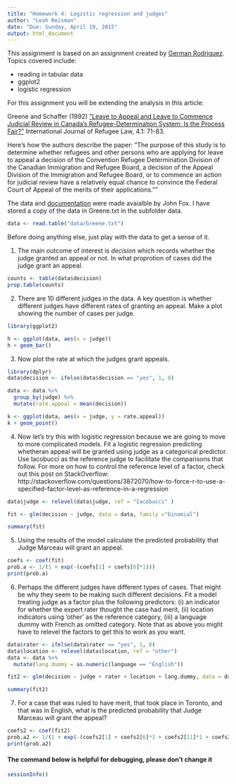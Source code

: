```yaml
---
title: "Homework 4: Logistic regression and judges"
author: "Leah Reisman"
date: "Due: Sunday, April 19, 2015"
output: html_document
---
```


This assignment is based on an assignment created by [German Rodriguez](http://data.princeton.edu/wws509/sets/set3.html).  Topics covered include:

- reading in tabular data
- ggplot2
- logistic regression

For this assignment you will be extending the analysis in this article:

Greene and Schaffer (1992) ["Leave to Appeal and Leave to Commence Judicial Review in Canada's Refugee-Determination System: Is the Process Fair?"](http://yorkspace.library.yorku.ca/xmlui/handle/10315/7864) International Journal of Refugee Law, 4.1: 71-83.

Here's how the authors describe the paper:
"The purpose of this study is to determine whether refugees and other persons who are applying for leave to appeal a decision of the Convention Refugee Determination Division of the Canadian Immigration and Refugee Board, a decision of the Appeal Division of the Immigration and Refugee Board, or to commence an action for judicial review have a relatively equal chance to convince the Federal Court of Appeal of the merits of their applications.""

The data and [documentation](http://socserv.mcmaster.ca/jfox/Books/Applied-Regression-2E/datasets/Greene.pdf) were made avaialble by John Fox.  I have stored a copy of the data in Greene.txt in the subfolder data.


```r
data <- read.table("data/Greene.txt")
```

Before doing anything else, just play with the data to get a sense of it.

(@) The main outcome of interest is *decision* which records whether the judge granted an appeal or not.  In what proprotion of cases did the judge grant an appeal.

```r
counts <- table(data$decision)
prop.table(counts)
```

(@) There are 10 different judges in the data. A key question is whether different judges have different rates of granting an appeal.  Make a plot showing the number of cases per judge.

```r
library(ggplot2)

h <- ggplot(data, aes(x = judge))
h + geom_bar()
```

(@) Now plot the rate at which the judges grant appeals. 

```r
library(dplyr)
data$decision <- ifelse(data$decision == "yes", 1, 0)

data <- data %>%
  group_by(judge) %>%
  mutate(rate.appeal = mean(decision))

k <- ggplot(data, aes(x = judge, y = rate.appeal))
k + geom_point()
```

(@) Now let's try this with logistic regression because we are going to move to more complicated models.  Fit a logistic regression predicting whetheran appeal will be granted using judge as a categorical predictor. Use Iacobucci as the reference judge to facilitate the comparisons that follow. For more on how to control the reference level of a factor, check out this post on StackOverflow: http://stackoverflow.com/questions/3872070/how-to-force-r-to-use-a-specified-factor-level-as-reference-in-a-regression

```r
data$judge <- relevel(data$judge, ref = "Iacobucci" )

fit <- glm(decision ~ judge, data = data, family ="binomial")

summary(fit)
```

(@) Using the results of the model calculate the predicted probability that Judge Marceau will grant an appeal.

```r
coefs <- coef(fit)
prob.a <- 1/(1 + exp(-(coefs[1] + coefs[6]*1)))
print(prob.a)
```

(@) Perhaps the different judges have different types of cases.  That might be why they seem to be making such different decisions.  Fit a model treating judge as a factor plus the following predictors: (i) an indicator for whether the expert rater thought the case had merit, (ii) location indicators using 'other' as the reference category, (iii) a language dummy with French as omitted category.  Note that as above you might have to relevel the factors to get this to work as you want.

```r
data$rater <- ifelse(data$rater == "yes", 1, 0)
data$location <- relevel(data$location, ref = "other")
data <- data %>%
  mutate(lang.dummy = as.numeric(language == "English"))

fit2 <- glm(decision ~ judge + rater + location + lang.dummy, data = data, family ="binomial")

summary(fit2)
```

(@) For a case that was ruled to have merit, that took place in Toronto, and that was in English, what is the predicted probability that Judge Marceau will grant the appeal?

```r
coefs2 <- coef(fit2)
prob.a2 <- 1/(1 + exp(-(coefs2[1] + coefs2[6]*1 + coefs2[11]*1 + coefs2[13]*1 + coefs2[14]*1)))
print(prob.a2)
```


#### The command below is helpful for debugging, please don't change it

```r
sessionInfo()
```


